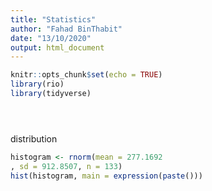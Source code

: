 ```yaml
---
title: "Statistics"
author: "Fahad BinThabit"
date: "13/10/2020"
output: html_document
---
```


```r
knitr::opts_chunk$set(echo = TRUE)
library(rio)
library(tidyverse)





```

distribution

```r
histogram <- rnorm(mean = 277.1692
, sd = 912.8507, n = 133)
hist(histogram, main = expression(paste()))


```



```r

```


